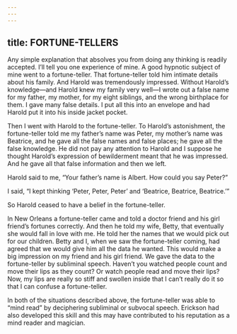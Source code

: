```yaml
---
---
---
```

title: FORTUNE-TELLERS
---




Any simple explanation that absolves you from doing any thinking is readily accepted. I’ll tell you one experience of mine. A good hypnotic subject of mine went to a fortune-teller. That fortune-teller told him intimate details about his family. And Harold was tremendously impressed. Without Harold’s knowledge—and Harold knew my family very well—I wrote out a false name for my father, my mother, for my eight siblings, and the wrong birthplace for them. I gave many false details. I put all this into an envelope and had Harold put it into his inside jacket pocket.

Then I went with Harold to the fortune-teller. To Harold’s astonishment, the fortune-teller told me my father’s name was Peter, my mother’s name was Beatrice, and he gave all the false names and false places; he gave all the false knowledge. He did not pay any attention to Harold and I suppose he thought Harold’s expression of bewilderment meant that he was impressed. And he gave all that false information and then we left.

Harold said to me, “Your father’s name is Albert. How could you say Peter?”

I said, “I kept thinking ‘Peter, Peter, Peter’ and ‘Beatrice, Beatrice, Beatrice.’”

So Harold ceased to have a belief in the fortune-teller.

In New Orleans a fortune-teller came and told a doctor friend and his girl friend’s fortunes correctly. And then he told my wife, Betty, that eventually she would fall in love with me. He told her the names that we would pick out for our children. Betty and I, when we saw the fortune-teller coming, had agreed that we would give him all the data he wanted. This would make a big impression on my friend and his girl friend. We gave the data to the fortune-teller by subliminal speech. Haven’t you watched people count and move their lips as they count? Or watch people read and move their lips? Now, my lips are really so stiff and swollen inside that I can’t really do it so that I can confuse a fortune-teller.




In both of the situations described above, the fortune-teller was able to “mind read” by deciphering subliminal or subvocal speech. Erickson had also developed this skill and this may have contributed to his reputation as a mind reader and magician.